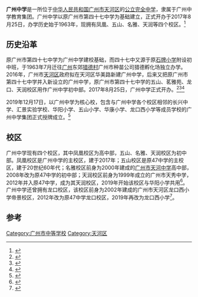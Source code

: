 {{Infobox School
| name = 广州中学
| motto = 仰望星空，脚踏实地
| founded = 2017年8月25日
| affiliation = 广州中学教育集团
| type = [[公立学校|公立]][[完全中学|完全中学]]
| grades = 6
| principal = 吴颖民
| website = {{URL|http://www.guangzhouzx.cn}}
| address = 凤凰校区：[[广州市|广州市]][[天河区|天河区]][[凤凰街道_(广州市)|凤凰街道]]华美路63号
| district = [[广州市|广州市]][[天河区|天河区]]
| logo = Guangzhou_Middle_School_Logo.png
| established = 1963年7月
| image = Guangzhou High School.jpg
| telephone = +86-20-87586528
}}

'''广州中学'''是一所位于[[中华人民共和国|中华人民共和国]][[广州市|广州市]][[天河区|天河区]]的[[公立學校|公立]][[完全中学|完全中学]]，隶属于广州中学教育集团。广州中学以原广州市第四十七中学为基础建立，正式开办于2017年8月25日，办学历史始于1963年，现拥有凤凰、五山、名雅、天润等四个校区。<ref>{{Cite web|title=学校简介|url=https://guangzhouzx.cn/cms/dynamic/xxgk/571|accessdate=2020-08-10|work=广州中学|date=2020-05-26}}</ref>

== 历史沿革 ==
原广州市第四十七中学为广州中学建校基础，而四十七中又源于原[[石牌小学|石牌小学]]附设初中班，于1963年7月迁往[[广州|广州]]东郊[[猎德村|猎德村]]广州市种苗公司猎德孵化场独立办学。2016年，广州市[[天河区|天河区]]政府拟在天河区华美路新建广州中学，后来又把原广州市第四十七中学并入新设立的广州中学，原广州市第四十七中学的五山、茗雅苑、龙口、天润校区用作广州中学初中部。2017年8月25日，广州中学正式开办。<ref>{{Cite newspaper|author=李丹|title=广州中学揭牌 1.1亿建智慧课堂|url=https://epaper.xxsb.com/html/content/2017-08/26/content_696773.html|accessdate=2020-08-10|newspaper=信息时报|date=2017-08-26}}</ref><ref>{{Cite newspaper|title=广州中学将享有最大办学自主权|url=http://epaper.southcn.com/nfdaily/html/2017-05/22/content_7640332.htm|accessdate=2020-08-10|newspaper=南方日报|date=2017-05-22|archive-date=2018-12-04|archive-url=https://web.archive.org/web/20181204190455/http://epaper.southcn.com/nfdaily/html/2017-05/22/content_7640332.htm|dead-url=no}}</ref><ref>{{Cite web|author=方阳麟|title=广州中学揭牌啦 学生带平板上课 学分修够可“翘课”|url=http://epaper.xkb.com.cn/view/1085009|accessdate=2020-08-10|work=新快网}}</ref>

2019年12月17日，以广州中学为核心校，包含与广州中学各个校区相邻的长兴中学、汇景实验学校、华阳小学、五山小学、华康小学、龙口西小学等成员学校的广州中学集团正式授牌成立。<ref>{{Cite web|title=广州市教育局网站-天河新增广州中学教育集团和广州天河外国语教育集团|url=http://jyj.gz.gov.cn/yw/qjyjdt/thqjyj/content/post_5472753.html|accessdate=2020-08-10|work=广州市教育局|date=2019-12-23}}</ref>

== 校区 ==
广州中学现有四个校区，其中凤凰校区为高中部，五山、名雅、天润校区为初中部。凤凰校区是广州中学的主校区，建于2017年；五山校区是原47中学的主校区，建于20世纪60年代；名雅校区前身为2000年建成的[[广州市天河中学|广州市天河中学]]高中部，2008年改为原47中学的初中部；天润校区前身为1999年成立的广州市天秀中学，2012年并入原47中学，成为其天润校区，2019年开始该校区与华阳小学共用<ref>{{Cite web|author=焦何结|title=广州中学教育集团天润校区来了！广州中学和华阳小学将共用这一校区|url=https://www.xxsb.com/content/2020-08/07/content_113525.html|accessdate=2020-08-10|work=信息时报|date=2020-08-07}}</ref>。广州中学还曾拥有龙口校区，该校区前身为2002年建成的广州市天河区龙口西小学帝景校区，2012年改为原47中学龙口校区，2019年再改为龙口西小学<ref>{{Cite news |url=http://epaper.xxsb.com/html/content/2019-07/19/content_837109.html |title=龙口西小学新增帝景苑校区 |date=2019-07-19 |work=信息时报 |accessdate=2020-10-28 |archive-date=2020-10-31 |archive-url=https://web.archive.org/web/20201031065706/http://epaper.xxsb.com/html/content/2019-07/19/content_837109.html }}</ref>。

== 参考 ==
{{reflist}}

[[Category:广州市中等学校|Category:广州市中等学校]]
[[Category:天河区|Category:天河区]]